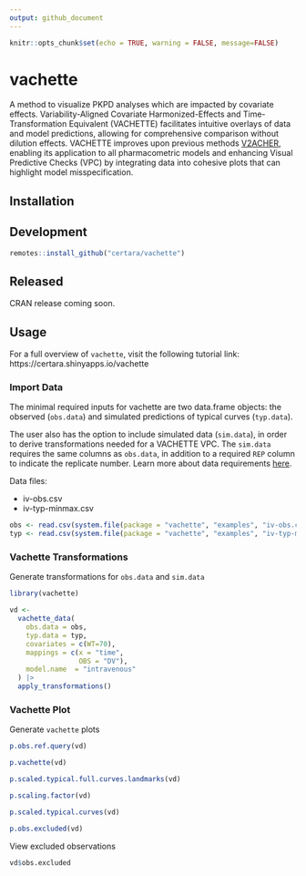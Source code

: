 ```yaml
---
output: github_document
---
```


```r
knitr::opts_chunk$set(echo = TRUE, warning = FALSE, message=FALSE)
```

# vachette

A method to visualize PKPD analyses which are impacted by 
covariate effects. Variability-Aligned Covariate Harmonized-Effects 
and Time-Transformation Equivalent (VACHETTE) facilitates intuitive 
overlays of data and model predictions, allowing for comprehensive 
comparison without dilution effects. VACHETTE improves upon previous
methods [V2ACHER](https://ascpt.onlinelibrary.wiley.com/doi/10.1002/psp4.12679), enabling its
application to all pharmacometric models and enhancing Visual Predictive
Checks (VPC) by integrating data into cohesive plots that can highlight 
model misspecification.

## Installation

## Development 

```r
remotes::install_github("certara/vachette")
```

## Released

CRAN release coming soon.

## Usage

For a full overview of `vachette`, visit the following tutorial link: https://certara.shinyapps.io/vachette

### Import Data

The minimal required inputs for vachette are two data.frame objects: the observed (`obs.data`) and simulated predictions of typical curves (`typ.data`).

The user also has the option to include simulated data (`sim.data`), in order to derive transformations needed for a VACHETTE VPC. The `sim.data` requires the same columns as `obs.data`, in addition to a required `REP` column to indicate the replicate number. Learn more about data requirements [here](https://certara.shinyapps.io/vachette/#section-how_it_works).

Data files:

* iv-obs.csv
* iv-typ-minmax.csv

```r
obs <- read.csv(system.file(package = "vachette", "examples", "iv-obs.csv"))
typ <- read.csv(system.file(package = "vachette", "examples", "iv-typ-minmax.csv"))
```

### Vachette Transformations

Generate transformations for `obs.data` and `sim.data`

```r
library(vachette)

vd <-
  vachette_data(
    obs.data = obs,
    typ.data = typ,
    covariates = c(WT=70),
    mappings = c(x = "time",
                 OBS = "DV"),
    model.name  = "intravenous"
  ) |>
  apply_transformations()

```

### Vachette Plot

Generate `vachette` plots

```r
p.obs.ref.query(vd) 

p.vachette(vd)

p.scaled.typical.full.curves.landmarks(vd)

p.scaling.factor(vd)

p.scaled.typical.curves(vd)

p.obs.excluded(vd)
```

View excluded observations

```r
vd$obs.excluded
```
